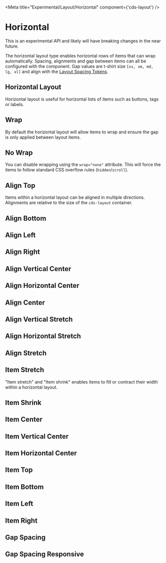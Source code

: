 
<Meta title="Experimental/Layout/Horizontal" component={'cds-layout'} />

# Horizontal

<cds-alert status="warning" closable="false" cds-layout="m-b:md">
  <cds-alert-content>
    This is an experimental API and likely will have breaking changes in the near future.
  </cds-alert-content>
</cds-alert>

The horizontal layout type enables horizontal rows of items that can wrap automatically.
Spacing, alignments and gap between items can all be configured with the component.
Gap values are t-shirt size `[xs, sm, md, lg, xl]` and align with the [Layout Spacing Tokens](./?path=/docs/experimental-spacing-getting-started--page).

## Horizontal Layout

Horizontal layout is useful for horizontal lists of items such as buttons,
tags or labels.

<Preview>
  <Story id="experimental-layout-stories--horizontal-layout" />
</Preview>

## Wrap

By default the horizontal layout will allow items to wrap and ensure the gap
is only applied between layout items.

<Preview>
  <Story id="experimental-layout-stories--horizontal-layout-wrap" />
</Preview>

## No Wrap

You can disable wrapping using the `wrap="none"` attribute. This will force
the items to follow standard CSS overflow rules (`hidden`/`scroll`).

<Preview>
  <Story id="experimental-layout-stories--horizontal-layout-no-wrap" />
</Preview>

## Align Top

Items within a horizontal layout can be aligned in multiple directions.
Alignments are relative to the size of the `cds-layout` container.

<Preview>
  <Story id="experimental-layout-stories--horizontal-layout-align-top" />
</Preview>

## Align Bottom

<Preview>
  <Story id="experimental-layout-stories--horizontal-layout-align-bottom" />
</Preview>

## Align Left

<Preview>
  <Story id="experimental-layout-stories--horizontal-layout-align-left" />
</Preview>

## Align Right

<Preview>
  <Story id="experimental-layout-stories--horizontal-layout-align-right" />
</Preview>

## Align Vertical Center

<Preview>
  <Story id="experimental-layout-stories--horizontal-layout-align-vertical-center" />
</Preview>

## Align Horizontal Center

<Preview>
  <Story id="experimental-layout-stories--horizontal-layout-align-horizontal-center" />
</Preview>

## Align Center

<Preview>
  <Story id="experimental-layout-stories--horizontal-layout-align-center" />
</Preview>

## Align Vertical Stretch

<Preview>
  <Story id="experimental-layout-stories--horizontal-layout-align-vertical-stretch" />
</Preview>

## Align Horizontal Stretch

<Preview>
  <Story id="experimental-layout-stories--horizontal-layout-align-horizontal-stretch" />
</Preview>

## Align Stretch

<Preview>
  <Story id="experimental-layout-stories--horizontal-layout-align-stretch" />
</Preview>

## Item Stretch

"Item stretch" and "Item shrink" enables items to fill or contract their width
within a horizontal layout.

<Preview>
  <Story id="experimental-layout-stories--horizontal-layout-item-stretch" />
</Preview>

## Item Shrink

<Preview>
  <Story id="experimental-layout-stories--horizontal-layout-item-shrink" />
</Preview>

## Item Center

<Preview>
  <Story id="experimental-layout-stories--horizontal-layout-item-align-center" />
</Preview>

## Item Vertical Center

<Preview>
  <Story id="experimental-layout-stories--horizontal-layout-item-align-vertical-center" />
</Preview>

## Item Horizontal Center

<Preview>
  <Story id="experimental-layout-stories--horizontal-layout-item-align-horizontal-center" />
</Preview>

## Item Top

<Preview>
  <Story id="experimental-layout-stories--horizontal-layout-item-align-top" />
</Preview>

## Item Bottom

<Preview>
  <Story id="experimental-layout-stories--horizontal-layout-item-align-bottom" />
</Preview>

## Item Left

<Preview>
  <Story id="experimental-layout-stories--horizontal-layout-item-align-left" />
</Preview>

## Item Right

<Preview>
  <Story id="experimental-layout-stories--horizontal-layout-item-align-right" />
</Preview>

## Gap Spacing

<Preview>
  <Story id="experimental-layout-stories--horizontal-gap" />
</Preview>

## Gap Spacing Responsive

<Preview>
  <Story id="experimental-layout-stories--horizontal-gap-responsive" />
</Preview>
